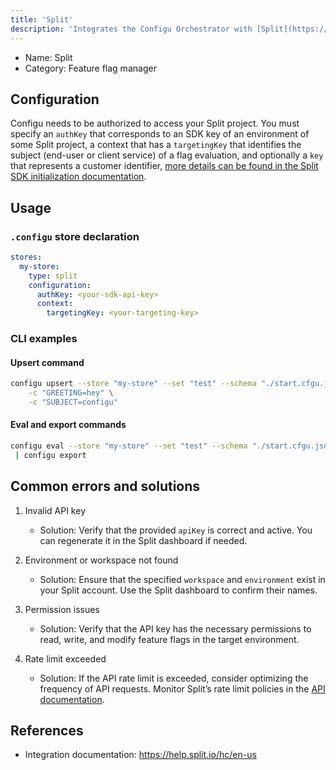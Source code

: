```yaml
---
title: 'Split'
description: 'Integrates the Configu Orchestrator with [Split](https://help.split.io/hc/en-us).'
---
```


- Name: Split
- Category: Feature flag manager

## Configuration

Configu needs to be authorized to access your Split project. You must specify an `authKey` that corresponds to an SDK key of an environment of some Split project, a context that has a `targetingKey` that identifies the subject (end-user or client service) of a flag evaluation, and optionally a `key` that represents a customer identifier, [more details can be found in the Split SDK initialization documentation](https://help.split.io/hc/en-us/articles/360020564931-Node-js-SDK#initialization).

## Usage

### `.configu` store declaration

```yaml
stores:
  my-store:
    type: split
    configuration:
      authKey: <your-sdk-api-key>
      context:
        targetingKey: <your-targeting-key>
```

### CLI examples

#### Upsert command

```bash
configu upsert --store "my-store" --set "test" --schema "./start.cfgu.json" \
    -c "GREETING=hey" \
    -c "SUBJECT=configu"
```

#### Eval and export commands

```bash
configu eval --store "my-store" --set "test" --schema "./start.cfgu.json" \
 | configu export
```

## Common errors and solutions

1. Invalid API key

   - Solution: Verify that the provided `apiKey` is correct and active. You can regenerate it in the Split dashboard if needed.

2. Environment or workspace not found

   - Solution: Ensure that the specified `workspace` and `environment` exist in your Split account. Use the Split dashboard to confirm their names.

3. Permission issues

   - Solution: Verify that the API key has the necessary permissions to read, write, and modify feature flags in the target environment.

4. Rate limit exceeded
   - Solution: If the API rate limit is exceeded, consider optimizing the frequency of API requests. Monitor Split’s rate limit policies in the [API documentation](https://docs.split.io/reference/rate-limiting).

## References

- Integration documentation: https://help.split.io/hc/en-us
